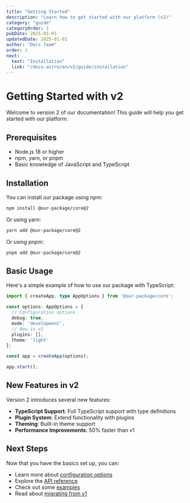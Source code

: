 ```yaml
---
title: "Getting Started"
description: "Learn how to get started with our platform (v2)"
category: "guide"
categoryOrder: 1
pubDate: 2025-01-01
updatedDate: 2025-01-01
author: "Docs Team"
order: 1
next:
  text: "Installation"
  link: "/docs-astro/en/v2/guide/installation"
---
```


# Getting Started with v2

Welcome to version 2 of our documentation! This guide will help you get started with our platform.

## Prerequisites

- Node.js 18 or higher
- npm, yarn, or pnpm
- Basic knowledge of JavaScript and TypeScript

## Installation

You can install our package using npm:

```bash
npm install @our-package/core@2
```

Or using yarn:

```bash
yarn add @our-package/core@2
```

Or using pnpm:

```bash
pnpm add @our-package/core@2
```

## Basic Usage

Here's a simple example of how to use our package with TypeScript:

```typescript
import { createApp, type AppOptions } from '@our-package/core';

const options: AppOptions = {
  // Configuration options
  debug: true,
  mode: 'development',
  // New in v2
  plugins: [],
  theme: 'light'
};

const app = createApp(options);

app.start();
```

## New Features in v2

Version 2 introduces several new features:

- **TypeScript Support**: Full TypeScript support with type definitions
- **Plugin System**: Extend functionality with plugins
- **Theming**: Built-in theme support
- **Performance Improvements**: 50% faster than v1

## Next Steps

Now that you have the basics set up, you can:

- Learn more about [configuration options](/docs-astro/en/v2/guide/configuration)
- Explore the [API reference](/docs-astro/en/v2/api/reference)
- Check out some [examples](/docs-astro/en/v2/examples)
- Read about [migrating from v1](/docs-astro/en/v2/guide/migration)
